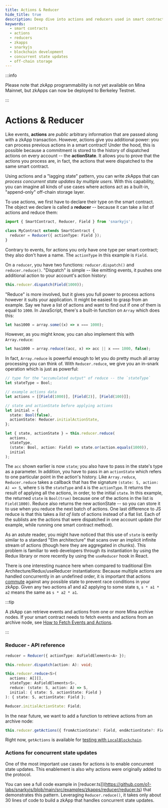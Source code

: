 ```yaml
---
title: Actions & Reducer
hide_title: true
description: Deep dive into actions and reducers used in smart contract development. Explore how they enable concurrent state updates and act as an off-chain storage layer in zkApps.
keywords:
  - smart contracts
  - actions
  - reducers
  - zkapps
  - snarkyjs
  - blockchain development
  - concurrent state updates
  - off-chain storage
---
```


:::info

Please note that zkApp programmability is not yet available on Mina Mainnet, but zkApps can now be deployed to Berkeley Testnet.

:::

# Actions & Reducer

Like events, **actions** are _public_ arbitrary information that are passed along with a zkApp transaction. However, actions give you additional power: you can process previous actions in a smart contract! Under the hood, this is possible because a commitment is stored to the history of dispatched actions on every account -- the **actionState**. It allows you to prove that the actions you process are, in fact, the actions that were dispatched to the same smart contract.

Using actions and a "lagging state" pattern, you can write zkApps that can _process concurrent state updates by multiple users_. With this capability, you can imagine all kinds of use cases where actions act as a built-in, "append-only" off-chain storage layer.

To use actions, we first have to declare their type on the smart contract. The object we declare is called a **reducer** -- because it can take a list of actions and reduce them:

```ts
import { SmartContract, Reducer, Field } from 'snarkyjs';

class MyContract extends SmartContract {
  reducer = Reducer({ actionType: Field });
}
```

Contrary to events, for actions you only have one type per smart contract; they also don't have a name. The `actionType` in this example is `Field`.

On a `reducer`, you have two functions: `reducer.dispatch()` and `reducer.reduce()`. "Dispatch" is simple -- like emitting events, it pushes one additional action to your account's action history:

```ts
this.reducer.dispatch(Field(1000));
```

"Reduce" is more involved, but it gives you full power to process actions however it suits your application. It might be easiest to grasp from an example. Say we have a list of actions and want to find out if one of them is equal to `1000`. In JavaScript, there's a built-in function on `Array` which does this:

```ts
let has1000 = array.some((x) => x === 1000);
```

However, as you might know, you can also implement this with `Array.reduce`:

```ts
let has1000 = array.reduce((acc, x) => acc || x === 1000, false);
```

In fact, `Array.reduce` is powerful enough to let you do pretty much all array processing you can think of. With `Reducer.reduce`, we give you an in-snark operation which is just as powerful:

```ts
// type for the "accumulated output" of reduce -- the `stateType`
let stateType = Bool;

// example actions data
let actions = [[Field(1000)], [Field(2)], [Field(100)]];

// state and actionState before applying actions
let initial = {
  state: Bool(false),
  actionState: Reducer.initialActionState,
};

let { state, actionState } = this.reducer.reduce(
  actions,
  stateType,
  (state: Bool, action: Field) => state.or(action.equals(1000)),
  initial
);
```

The `acc` shown earlier is now `state`; you also have to pass in the state's type as a parameter. In addition, you have to pass in an `actionState` which refers to one particular point in the action's history. Like `Array.reduce`, `Reducer.reduce` takes a callback that has the signature `(state: S, action: A) => S`, where `S` is the `stateType` and `A` is the `actionType`. It returns the result of applying all the actions, in order, to the initial `state`. In this example, the returned `state` is `Bool(true)` because one of the actions in the list is `Field(1000)`. Reduce also returns the new actionState -- so you can store it to use when you reduce the next batch of actions. One last difference to JS reduce is that this takes a _list of lists_ of actions instead of a flat list. Each of the sublists are the actions that were dispatched in one account update (for example, while running one smart contract method).

As an astute reader, you might have noticed that this use of `state` is eerily similar to a standard "Elm architecture" that scans over an implicit infinite stream of actions (though here they are aggregated in chunks). This problem is familiar to web developers through its instantiation by using the Redux library or more recently by using the `useReducer` hook in React.

There is one interesting nuance here when compared to traditional Elm Architecture/Redux/useReducer instantiations: Because multiple actions are handled concurrently in an undefined order, it is important that actions [commute](https://en.wikipedia.org/wiki/Commutative_property) against any possible state to prevent race conditions in your zkApp. Given any two actions a1 and a2 applying to some state s, `s * a1 * a2` means the same as `s * a2 * a1`.

:::tip

A zkApp can retrieve events and actions from one or more Mina archive nodes. If your smart contract needs to fetch events and actions from an archive node, see [How to Fetch Events and Actions](fetch-events-and-actions).

:::

### Reducer - API reference

```ts
reducer = Reducer({ actionType: AsFieldElements<A> });

this.reducer.dispatch(action: A): void;

this.reducer.reduce<S>(
  actions: A[][],
  stateType: AsFieldElements<S>,
  reduce: (state: S, action: A) => S,
  initial: { state: S, actionState: Field }
): { state: S, actionState: Field };

Reducer.initialActionState: Field;
```

In the near future, we want to add a function to retrieve actions from an archive node:

```ts
this.reducer.getActions({ fromActionState?: Field, endActionState?: Field }): A[][];
```

Right now, `getActions` is available for [testing with `LocalBlockchain`](/zkapps/how-to-test-a-zkapp).

### Actions for concurrent state updates

One of the most important use cases for actions is to enable concurrent state updates. This enablement is also why actions were originally added to the protocol.

You can see a full code example in [reducer.ts]](https://github.com/o1-labs/snarkyjs/blob/main/src/examples/zkapps/reducer/reducer.ts) that demonstrates this pattern. Leveraging `Reducer.reduce()`, it takes only about 30 lines of code to build a zkApp that handles concurrent state updates.
